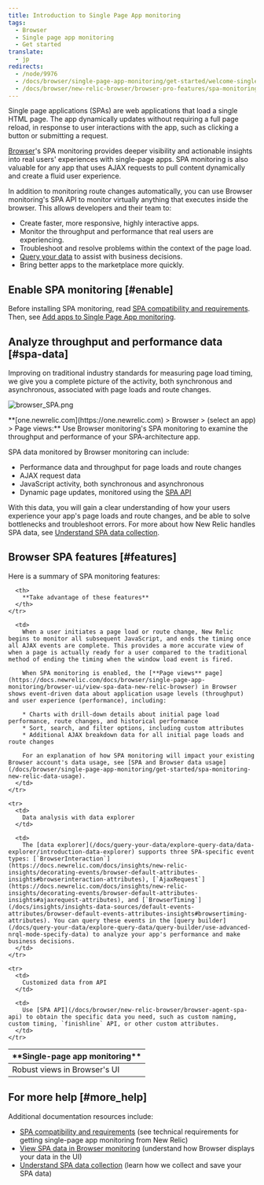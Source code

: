 ```yaml
---
title: Introduction to Single Page App monitoring
tags:
  - Browser
  - Single page app monitoring
  - Get started
translate:
  - jp
redirects:
  - /node/9976
  - /docs/browser/single-page-app-monitoring/get-started/welcome-single-page-app-monitoring
  - /docs/browser/new-relic-browser/browser-pro-features/spa-monitoring
---
```


Single page applications (SPAs) are web applications that load a single HTML page. The app dynamically updates without requiring a full page reload, in response to user interactions with the app, such as clicking a button or submitting a request.

[Browser](/docs/browser/new-relic-browser/getting-started/new-relic-browser)'s SPA monitoring provides deeper visibility and actionable insights into real users' experiences with single-page apps. SPA monitoring is also valuable for any app that uses AJAX requests to pull content dynamically and create a fluid user experience.

In addition to monitoring route changes automatically, you can use Browser monitoring's SPA API to monitor virtually anything that executes inside the browser. This allows developers and their team to:

* Create faster, more responsive, highly interactive apps.
* Monitor the throughput and performance that real users are experiencing.
* Troubleshoot and resolve problems within the context of the page load.
* [Query your data](/docs/using-new-relic/data/understand-data/query-new-relic-data) to assist with business decisions.
* Bring better apps to the marketplace more quickly.

## Enable SPA monitoring [#enable]

Before installing SPA monitoring, read [SPA compatibility and requirements](https://docs.newrelic.com/docs/browser/single-page-app-monitoring/get-started/spa-compatibility-requirements). Then, see [Add apps to Single Page App monitoring](/docs/browser/single-page-app-monitoring/get-started/add-apps-single-page-app-monitoring).

## Analyze throughput and performance data [#spa-data]

Improving on traditional industry standards for measuring page load timing, we give you a complete picture of the activity, both synchronous and asynchronous, associated with page loads and route changes.

![browser_SPA.png](./images/browser_SPA.png "browser_SPA.png")

<figcaption>
  **[one.newrelic.com](https://one.newrelic.com) > Browser > (select an app) > Page views:** Use Browser monitoring's SPA monitoring to examine the throughput and performance of your SPA-architecture app.
</figcaption>

SPA data monitored by Browser monitoring can include:

* Performance data and throughput for page loads and route changes
* AJAX request data
* JavaScript activity, both synchronous and asynchronous
* Dynamic page updates, monitored using the [SPA API](/docs/browser/new-relic-browser/browser-agent-spa-api)

With this data, you will gain a clear understanding of how your users experience your app's page loads and route changes, and be able to solve bottlenecks and troubleshoot errors. For more about how New Relic handles SPA data, see [Understand SPA data collection](/docs/browser/single-page-app-monitoring/use-spa-data/understand-spa-data-collection).

## Browser SPA features [#features]

Here is a summary of SPA monitoring features:

<table>
  <thead>
    <tr>
      <th style={{ width: "200px" }}>
        **Single-page app monitoring**
      </th>

      <th>
        **Take advantage of these features**
      </th>
    </tr>
  </thead>

  <tbody>
    <tr>
      <td>
        Robust views in Browser's UI
      </td>

      <td>
        When a user initiates a page load or route change, New Relic begins to monitor all subsequent JavaScript, and ends the timing once all AJAX events are complete. This provides a more accurate view of when a page is actually ready for a user compared to the traditional method of ending the timing when the window load event is fired.

        When SPA monitoring is enabled, the [**Page views** page](https://docs.newrelic.com/docs/browser/single-page-app-monitoring/browser-ui/view-spa-data-new-relic-browser) in Browser shows event-driven data about application usage levels (throughput) and user experience (performance), including:

        * Charts with drill-down details about initial page load performance, route changes, and historical performance
        * Sort, search, and filter options, including custom attributes
        * Additional AJAX breakdown data for all initial page loads and route changes

        For an explanation of how SPA monitoring will impact your existing Browser account's data usage, see [SPA and Browser data usage](/docs/browser/single-page-app-monitoring/get-started/spa-monitoring-new-relic-data-usage).
      </td>
    </tr>

    <tr>
      <td>
        Data analysis with data explorer
      </td>

      <td>
        The [data explorer](/docs/query-your-data/explore-query-data/data-explorer/introduction-data-explorer) supports three SPA-specific event types: [`BrowserInteraction`](https://docs.newrelic.com/docs/insights/new-relic-insights/decorating-events/browser-default-attributes-insights#browserinteraction-attributes), [`AjaxRequest`](https://docs.newrelic.com/docs/insights/new-relic-insights/decorating-events/browser-default-attributes-insights#ajaxrequest-attributes), and [`BrowserTiming`](/docs/insights/insights-data-sources/default-events-attributes/browser-default-events-attributes-insights#browsertiming-attributes). You can query these events in the [query builder](/docs/query-your-data/explore-query-data/query-builder/use-advanced-nrql-mode-specify-data) to analyze your app's performance and make business decisions.
      </td>
    </tr>

    <tr>
      <td>
        Customized data from API
      </td>

      <td>
        Use [SPA API](/docs/browser/new-relic-browser/browser-agent-spa-api) to obtain the specific data you need, such as custom naming, custom timing, `finishline` API, or other custom attributes.
      </td>
    </tr>
  </tbody>
</table>

## For more help [#more_help]

Additional documentation resources include:

* [SPA compatibility and requirements](/docs/browser/single-page-app-monitoring/get-started/spa-compatibility-requirements) (see technical requirements for getting single-page app monitoring from New Relic)
* [View SPA data in Browser monitoring](/docs/browser/single-page-app-monitoring/browser-ui/view-spa-data-new-relic-browser) (understand how Browser displays your data in the UI)
* [Understand SPA data collection](/docs/browser/single-page-app-monitoring/browser-ui/understand-spa-data-collection) (learn how we collect and save your SPA data)
